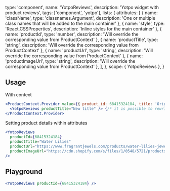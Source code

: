
  type: 'component',
  name: 'YotpoReviews',
  description: 'Yotpo widget with product reviews',
  tags: ['component', 'yotpo'],
  lists: {
    attributes: [
      { name: 'className', type: 'classnames.Argument', description: 'One or multiple class names that will be added to the main container' },
      { name: 'style', type: 'React.CSSProperties', description: 'Inline styles for the main container' },
      { name: 'productId', type: 'number', description: 'Will override the corresponding value from ProductContext' },
      { name: 'productTitle', type: 'string', description: 'Will override the corresponding value from ProductContext' },
      { name: 'productUrl', type: 'string', description: 'Will override the corresponding value from ProductContext' },
      { name: 'productImageUrl', type: 'string', description: 'Will override the corresponding value from ProductContext' },
    ],
  },
  scope: { YotpoReviews },
}

## Usage

With context

```jsx
<ProductContext.Provider value={{ product_id: 68415324184, title: 'Original title' }}>
  <YotpoReviews productTitle="New title" /> {/* it is possible to rewrite product details */}
</ProductContext.Provider>
```

Setting product details within attributes

```jsx
<YotpoReviews
  productId={68415324184}
  productTitle="Water Lilies"
  productUrl="https://www.fragrantjewels.com/products/water-lilies-jewel-candle"
  productImageUrl="https://cdn.shopify.com/s/files/1/0548/5721/products/1199626307319709-Gravitybrands-1200x960-ZC-1.01.png?v=1609870978"
/>
```

## Playground

```jsx live
<YotpoReviews productId={68415324184} />
```
